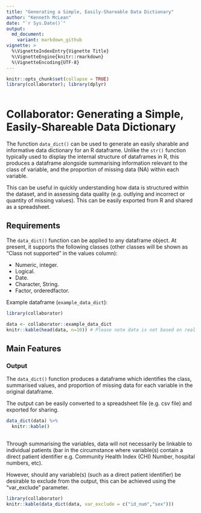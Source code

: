```yaml
---
title: "Generating a Simple, Easily-Shareable Data Dictionary"
author: "Kenneth McLean"
date: "`r Sys.Date()`"
output:
  md_document:
    variant: markdown_github
vignette: >
  %\VignetteIndexEntry{Vignette Title}
  %\VignetteEngine{knitr::rmarkdown}
  %\VignetteEncoding{UTF-8}
---
```


```r
knitr::opts_chunk$set(collapse = TRUE)
library(collaborator); library(dplyr)
  
```
# Collaborator: Generating a Simple, Easily-Shareable Data Dictionary

The function `data_dict()` can be used to generate an easily sharable and informative data dictionary for an R dataframe. Unlike the `str()` function typically used to display the internal structure of dataframes in R, this produces a dataframe alongside summarising information relevant to the class of variable, and the proportion of missing data (NA) within each variable.

This can be useful in quickly understanding how data is structured within the dataset, and in assessing data quality (e.g. outlying and incorrect or quantity of missing values). This can be easily exported from R and shared as a spreadsheet.

## Requirements
The `data_dict()` function can be applied to any dataframe object. At present, it supports the following classes (other classes will be shown as "Class not supported" in the values column):

* Numeric, integer.
* Logical.
* Date.
* Character, String.
* Factor, orderedfactor.

Example dataframe (`example_data_dict`):
```r
library(collaborator)

data <- collaborator::example_data_dict
knitr::kable(head(data, n=10)) # Please note data is not based on real patients

```

## Main Features
### Output
The `data_dict()` function produces a dataframe which identifies the class, summarised values, and proportion of missing data for each variable in the original dataframe.

The output can be easily converted to a spreadsheet file (e.g. csv file) and exported for sharing.

```r

data_dict(data) %>%
  knitr::kable()
  
```


Through summarising the variables, data will not necessarily be linkable to individual patients (bar in the circumstance where variable(s) contain a direct patient identifier e.g. Community Health Index (CHI) Number, hospital numbers, etc).

However, should any variable(s) (such as a direct patient identifier) be desirable to exclude from the output, this can be achieved using the "var_exclude" parameter. 

```r
library(collaborator)
knitr::kable(data_dict(data, var_exclude = c("id_num","sex")))
```
